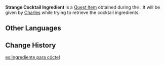 {{Item Infobox
|id           = 100553
|image        = Item Parcel.png
|type         = Quest Items
|description  = A cocktail ingredient salvaged from a cart. When you hold it in your hand, you can't help but feel that there's something unusual about it.
|source1      = Given during [[Equivalent Exchange]]
}}
'''Strange Cocktail Ingredient''' is a [[Quest Item]] obtained during the {{Quest|Equivalent Exchange}}. It will be given by [[Charles]] while trying to retrieve the cocktail ingredients.

==Other Languages==
{{Other Languages
|default_hidden = 1
|en      = Strange Cocktail Ingredient
|zhs     = 奇怪的调酒材料
|zhs_rm  = Qíguài de Tiáojiǔ Cáiliào
|zht     = 奇怪的調酒材料
|zht_rm  = Qíguài de Tiáojiǔ Cáiliào
|ja      = 変わったカクテルの材料
|ja_rm   = Kawatta Kakuteru no Zairyou
|ko      = 이상한 칵테일 재료
|es      = Ingrediente para cóctel
|fr      = Ingrédient de cocktail étrange
|ru      = Странный ингредиент для коктейля
|th      = วัตถุดิบผสมเหล้าสุดแปลกประหลาด
|th_rm   = 
|vi      = Nguyên liệu pha chế rượu kỳ quái
|de      = Merkwürdige Getränkezutat
|id      = Bahan Koktail yang Aneh
|pt      = Ingrediente de Coquetel Estranho
|tr      = Tuhaf Kokteyl Malzemesi
|it      = Ingrediente per cocktail insolito
}}

==Change History==
{{Change History|1.0}}

[[es:Ingrediente para cóctel]]
